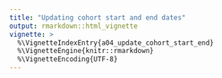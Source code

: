 ---
title: "Updating cohort start and end dates"
output: rmarkdown::html_vignette
vignette: >
  %\VignetteIndexEntry{a04_update_cohort_start_end}
  %\VignetteEngine{knitr::rmarkdown}
  %\VignetteEncoding{UTF-8}
---
